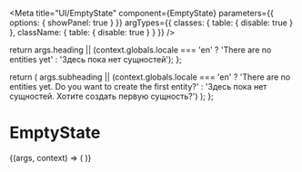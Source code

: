 
<Meta
  title="UI/EmptyState"
  component={EmptyState}
  parameters={{
    options: { showPanel: true }
  }}
  argTypes={{
    classes: {
      table: {
        disable: true
      }
    },
    className: {
      table: {
        disable: true
      }
    }
  }}
/>

  return args.heading || (context.globals.locale === 'en' ? 'There are no entities yet' : 'Здесь пока нет сущностей');
};

  return (
    args.subheading ||
    (context.globals.locale === 'en'
      ? 'There are no entities yet. Do you want to create the first entity?'
      : 'Здесь пока нет сущностей. Хотите создать первую сущность?')
  );
};

# EmptyState

<Canvas>
  <Story name="Default">
    {(args, context) => (
      <EmptyState {...args} heading={getHeading(args, context)} subheading={getSubheading(args, context)} />
    )}
  </Story>
</Canvas>

<ArgsTable story="Default" />

